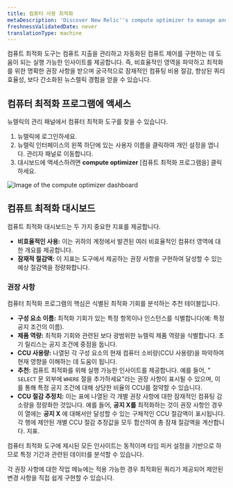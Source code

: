 ```yaml
---
title: 컴퓨터 사용 최적화
metaDescription: 'Discover New Relic''s compute optimizer to manage and reduce your compute usage. Get actionable insights and recommendations to optimize inefficient alert conditions and queries, ensuring efficient resource usage and significant savings.'
freshnessValidatedDate: never
translationType: machine
---
```


컴퓨트 최적화 도구는 컴퓨트 지출을 관리하고 자동화된 컴퓨트 제어를 구현하는 데 도움이 되는 실행 가능한 인사이트를 제공합니다. 즉, 비효율적인 영역을 파악하고 최적화를 위한 명확한 권장 사항을 받으며 궁극적으로 잠재적인 컴퓨팅 비용 절감, 향상된 쿼리 효율성, 보다 간소화된 뉴스렐릭 경험을 얻을 수 있습니다.

## 컴퓨터 최적화 프로그램에 액세스

뉴렐릭의 관리 패널에서 컴퓨터 최적화 도구를 찾을 수 있습니다.

1. 뉴렐릭에 로그인하세요.
2. 뉴렐릭 인터페이스의 왼쪽 하단에 있는 사용자 이름을 클릭하여 개인 설정을 엽니다. 관리자 패널로 이동합니다.
3. 대시보드에 액세스하려면 **compute optimizer** \[컴퓨트 최적화 프로그램을] 클릭하세요.

<img title="Compute optimizer dashboard" alt="Image of the compute optimizer dashboard" src="/images/compute_optimizer.webp" />

## 컴퓨트 최적화 대시보드

컴퓨트 최적화 대시보드는 두 가지 중요한 지표를 제공합니다.

* **비효율적인 사용:** 이는 귀하의 계정에서 발견된 여러 비효율적인 컴퓨터 영역에 대한 개요를 제공합니다.
* **잠재적 절감액:** 이 지표는 도구에서 제공하는 권장 사항을 구현하여 달성할 수 있는 예상 절감액을 정량화합니다.

### 권장 사항

컴퓨터 최적화 프로그램의 핵심은 식별된 최적화 기회를 분석하는 추천 테이블입니다.

* **구성 요소 이름:** 최적화 기회가 있는 특정 항목이나 인스턴스를 식별합니다(예: 특정 공지 조건의 이름).
* **제품 역량:** 최적화 기회와 관련된 보다 광범위한 뉴렐릭 제품 역량을 식별합니다. 초기 릴리스는 공지 조건에 중점을 둡니다.
* **CCU 사용량:** 나열된 각 구성 요소의 현재 컴퓨터 소비량(CCU 사용량)을 파악하여 현재 영향을 이해하는 데 도움이 됩니다.
* **추천:** 컴퓨트 최적화를 위해 실행 가능한 인사이트를 제공합니다. 예를 들어, &quot; `SELECT` 문 외부에 `WHERE` 절을 추가하세요&quot;라는 권장 사항이 표시될 수 있으며, 이를 통해 특정 공지 조건에 대해 상당한 비율의 CCU를 절약할 수 있습니다.
* **CCU 절감 추정치:** 이는 표에 나열된 각 개별 권장 사항에 대한 잠재적인 컴퓨팅 감소량을 정량화한 것입니다. 예를 들어, **공지 X를** 최적화하는 것이 권장 사항인 경우 이 열에는 **공지 X** 에 대해서만 달성할 수 있는 구체적인 CCU 절감액이 표시됩니다. 각 행에 제안된 개별 CCU 절감 추정값을 모두 합산하여 총 잠재 절감액을 계산합니다. 지표.

컴퓨터 최적화 도구에 제시된 모든 인사이트는 동적이며 타임 피커 설정을 기반으로 하므로 특정 기간과 관련된 데이터를 분석할 수 있습니다.

각 권장 사항에 대한 작업 메뉴에는 적용 가능한 경우 최적화된 쿼리가 제공되어 제안된 변경 사항을 직접 쉽게 구현할 수 있습니다.